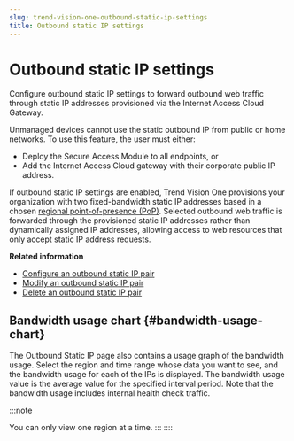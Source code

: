 ```yaml
---
slug: trend-vision-one-outbound-static-ip-settings
title: Outbound static IP settings
---
```

# Outbound static IP settings

Configure outbound static IP settings to forward outbound web traffic through static IP addresses provisioned via the Internet Access Cloud Gateway.

Unmanaged devices cannot use the static outbound IP from public or home networks. To use this feature, the user must either:

- Deploy the Secure Access Module to all endpoints, or
- Add the Internet Access Cloud gateway with their corporate public IP address.

If outbound static IP settings are enabled, Trend Vision One provisions your organization with two fixed-bandwidth static IP addresses based in a chosen [regional point-of-presence (PoP)](port-fqdn-ip-address-requirements.mdx). Selected outbound web traffic is forwarded through the provisioned static IP addresses rather than dynamically assigned IP addresses, allowing access to web resources that only accept static IP address requests.

**Related information**

- [Configure an outbound static IP pair](configure-outbound-static-ip-pair.mdx)
- [Modify an outbound static IP pair](modify-outbound-static-ip-pair.mdx)
- [Delete an outbound static IP pair](delete-outbound-static-ip-pair.mdx)

## Bandwidth usage chart {#bandwidth-usage-chart}

The Outbound Static IP page also contains a usage graph of the bandwidth usage. Select the region and time range whose data you want to see, and the bandwidth usage for each of the IPs is displayed. The bandwidth usage value is the average value for the specified interval period. Note that the bandwidth usage includes internal health check traffic.

:::note

You can only view one region at a time.
:::
::::
